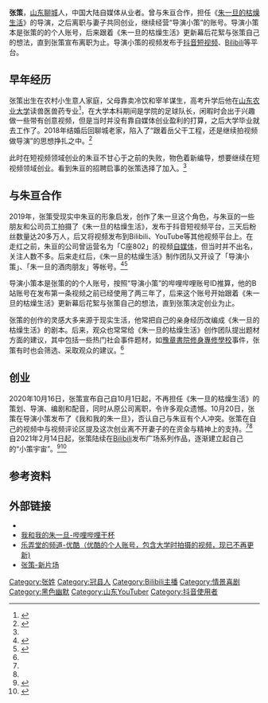 
{{NoteTA|zh-cn:抖音短视频;zh-tw:抖音短視頻;|zh-cn:视频;zh-tw:影片;
}}{{Otheruse|张策}}

{{Infobox bilibili personality
|name=张策
|birth_date={{birth date and age|1993|3|12}}
|birth_place = {{CHN}}[[山东省|山东省]][[聊城市|聊城市]][[冠县|冠县]]
|nationality={{PRC}}
|residence=[[山东省|山东省]][[淄博市|淄博市]]
|occupation=编剧，导演，UP主
|education=[[山东农业大学|山东农业大学]]农学学士
|pseudonym=导演小策，导演张小策，马小策，乐弄堂
|channel_name=导演小策
|channel_url=81824112
|genre=黑色幽默 短视频
|subscribers=229.4萬
|subscriber_date=2021年9月18日
|views=8354萬
|view_date=2021年9月18日
|silver_TV=yes
|gold_TV=yes
|channel_website=https://space.bilibili.com/81824112}}

'''张策'''{{BD|1993年|3月12日|catIdx=Zhang张}}，[[山东|山东]][[聊城|聊城]]人，中国大陆自媒体从业者。曾与朱亘合作，担任《[[朱一旦的枯燥生活|朱一旦的枯燥生活]]》的导演，之后离职与妻子共同创业，继续经营“导演小策”的账号。导演小策本是张策的的个人账号，后来跟着《朱一旦的枯燥生活》更新幕后花絮与张策自己的想法，直到张策宣布离职为止。导演小策的视频发布于[[抖音短视频|抖音短视频]]、[[Bilibili|Bilibili]]等平台。

== 早年经历 ==
张策出生在农村小生意人家庭，父母靠卖冷饮和宰羊谋生，高考升学后他在[[山东农业大学|山东农业大学]]读兽医兽药专业<ref>{{Cite web|title=山东农业大学12级兽药工程春季野炊记|url=https://v.youku.com/v_show/id_XNTQwMDQwMzIw.html|accessdate=2020-11-22|work=v.youku.com|archive-date=2020-11-23|archive-url=https://web.archive.org/web/20201123070546/https://v.youku.com/v_show/id_XNTQwMDQwMzIw.html|dead-url=no}}</ref>，在大学本科期间是学院的足球队长，闲暇时会出于兴趣做一些带有创意视频，但是当时并没有靠自媒体创业盈利的打算，之后大学毕业就去工作了。2018年结婚后回聊城老家，陷入了“跟着岳父干工程，还是继续拍视频做导演”的思想挣扎之中。<ref name=":0">{{Cite web|title=离开张策后，朱一旦“没内味儿”了_详细解读_最新资讯_热点事件_36氪|url=http://36kr.com/p/929281192536070|accessdate=2020-11-22|work=36kr.com|archive-date=2020-12-10|archive-url=https://web.archive.org/web/20201210120252/https://36kr.com/p/929281192536070|dead-url=no}}</ref>

此时在短视频领域创业的朱亘不甘心于之前的失败，物色着新编导，想要继续在短视频领域创业。看到朱亘的招聘启事的张策选择了加入。<ref name="GQ报道" />

== 与朱亘合作 ==
{{main|朱一旦的枯燥生活}}

2019年，张策受现实中朱亘的形象启发，创作了朱一旦这个角色，与朱亘的一些朋友和公司员工拍摄了《朱一旦的枯燥生活》，发布于抖音短视频平台，三天后粉丝数量达20多万人，后又将视频发布到Bilibili、YouTube等其他视频平台上。在走红之前，朱亘的公司曾运营名为「C座802」的视频[[自媒体|自媒体]]，但当时并不出名，关注人数不多。后来走红后，《朱一旦的枯燥生活》制作团队又开设了「导演小策」、「朱一旦的酒肉朋友」等帐号。<ref name="GQ报道">{{cite web|title=朱一旦的枯燥生活：用有钱人的视角讲述平凡人的故事|url=https://tech.qq.com/a/20191217/012859.htm|date=2019-12-17|author1=GQ报道|website=腾讯科技|accessdate=2020-11-22|archive-date=2020-12-20|archive-url=https://web.archive.org/web/20201220043513/https://tech.qq.com/a/20191217/012859.htm|dead-url=no}}</ref><ref>{{cite web|title=樸實無華的快樂 朱總拍片不為錢|url=https://www.chinatimes.com/newspapers/20191022000142-260309?chdtv|date=2019-10-22|publisher=旺報|website=中时电子报|accessdate=2020-11-22|archive-date=2020-12-20|archive-url=https://web.archive.org/web/20201220043429/https://www.chinatimes.com/newspapers/20191022000142-260309?chdtv|dead-url=no}}</ref>

导演小策本是张策的的个人账号，按照“导演小策”的哔哩哔哩账号ID推算，他的B站账号在发布第一条视频之前已经使用了两三年了，后来这个账号开始跟着《朱一旦的枯燥生活》更新幕后花絮与张策自己的想法，直到张策决定创业为止。

张策的创作的灵感大多来源于现实生活，他常把自己的亲身经历改编成《朱一旦的枯燥生活》的剧本。后来，观众也常常给《朱一旦的枯燥生活》创作团队提出题材方面的建议，其中包括一些热门社会事件题材，如[[豫章書院修身專修學校|豫章書院修身專修學校]]事件，张策有时也会筛选、采取观众的建议。<ref name="GQ报道" />

== 创业 ==
2020年10月16日，张策宣布自己自10月1日起，不再担任《朱一旦的枯燥生活》的策划、导演、编剧和配音，同时从原公司离职，令许多观众遗憾。10月20日，张策在导演小策发布了《我和我的朱一旦》，否认自己与朱亘有个人冲突。张策在自己的视频中与视频评论区提及这次创业离不开妻子的在资金与精神上的支持。<ref name=":0" /><ref name="GQ报道" />
自2021年2月14日起，张策陆续在[[Bilibili|Bilibili]]发布广场系列作品，逐渐建立起自己的“小策宇宙”。<ref>{{Cite web|title=离开朱一旦后，@导演小策在B站建起了“小策宇宙”|url=https://www.163.com/dy/article/GNR6HG0R05373I2Y.html|accessdate=2021-11-04|website=网易|5=|archive-date=2021-11-06|archive-url=https://web.archive.org/web/20211106212501/https://www.163.com/dy/article/GNR6HG0R05373I2Y.html|dead-url=no}}</ref><ref>{{Cite web|title=导演小策：离开《朱一旦的枯燥生活》之后|url=https://www.bilibili.com/read/cv12566245|accessdate=2021-11-04|website=哔哩哔哩|5=|archive-date=2021-11-04|archive-url=https://web.archive.org/web/20211104215811/https://www.bilibili.com/read/cv12566245|dead-url=no}}</ref>

== 参考资料 ==
<references />

== 外部链接 ==

* {{Bilibili|user=81824112|导演小策}}
* [https://www.bilibili.com/video/BV1si4y177BV 我和我的朱一旦-哔哩哔哩干杯] {{Wayback|url=https://www.bilibili.com/video/BV1si4y177BV |date=20211219063715 }}
* [https://i.youku.com/i/UNTg3MTY1Nzcy 乐弄堂的频道-优酷（优酷的个人账号，包含大学时拍摄的视频，现已不再更新)] {{Wayback|url=https://i.youku.com/i/UNTg3MTY1Nzcy |date=20201129102846 }}
* [https://www.xinpianchang.com/user/space/id-10075897/d-1 张策-新片场]

{{哔哩哔哩弹幕网}}
[[Category:张姓|Category:张姓]]
[[Category:冠县人|Category:冠县人]]
[[Category:Bilibili主播|Category:Bilibili主播]]
[[Category:情景喜剧|Category:情景喜剧]]
[[Category:黑色幽默|Category:黑色幽默]]
[[Category:山东YouTuber|Category:山东YouTuber]]
[[Category:抖音使用者|Category:抖音使用者]]